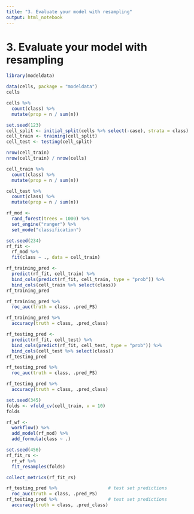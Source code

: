 ```yaml
---
title: "3. Evaluate your model with resampling"
output: html_notebook
---
```


# 3. Evaluate your model with resampling

```r
library(modeldata)
```

```r
data(cells, package = "modeldata")
cells
```

```r
cells %>%
  count(class) %>%
  mutate(prop = n / sum(n))
```

```r
set.seed(123)
cell_split <- initial_split(cells %>% select(-case), strata = class)
cell_train <- training(cell_split)
cell_test <- testing(cell_split)
```

```r
nrow(cell_train)
nrow(cell_train) / nrow(cells)
```

```r
cell_train %>%
  count(class) %>%
  mutate(prop = n / sum(n))

cell_test %>%
  count(class) %>%
  mutate(prop = n / sum(n))
```

```r
rf_mod <-
  rand_forest(trees = 1000) %>%
  set_engine("ranger") %>%
  set_mode("classification")
```

```r
set.seed(234)
rf_fit <-
  rf_mod %>%
  fit(class ~ ., data = cell_train)
```

```r
rf_training_pred <-
  predict(rf_fit, cell_train) %>%
  bind_cols(predict(rf_fit, cell_train, type = "prob")) %>%
  bind_cols(cell_train %>% select(class))
rf_training_pred
```

```r
rf_training_pred %>% 
  roc_auc(truth = class, .pred_PS)

rf_training_pred %>%
  accuracy(truth = class, .pred_class)
```

```r
rf_testing_pred <-
  predict(rf_fit, cell_test) %>%
  bind_cols(predict(rf_fit, cell_test, type = "prob")) %>%
  bind_cols(cell_test %>% select(class))
rf_testing_pred
```

```r
rf_testing_pred %>% 
  roc_auc(truth = class, .pred_PS)

rf_testing_pred %>% 
  accuracy(truth = class, .pred_class)
```

```r
set.seed(345)
folds <- vfold_cv(cell_train, v = 10)
folds
```

```r
rf_wf <-
  workflow() %>% 
  add_model(rf_mod) %>% 
  add_formula(class ~ .)

set.seed(456)
rf_fit_rs <- 
  rf_wf %>% 
  fit_resamples(folds)
```

```r
collect_metrics(rf_fit_rs)
```

```r
rf_testing_pred %>%                   # test set predictions
  roc_auc(truth = class, .pred_PS)
rf_testing_pred %>%                   # test set predictions
  accuracy(truth = class, .pred_class)
```
